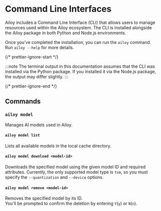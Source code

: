 # Command Line Interfaces

Ailoy includes a Command Line Interface (CLI) that allows users to manage
resources used within the Ailoy ecosystem. The CLI is installed alongside the
Ailoy package in both Python and Node.js environments.

Once you've completed the installation, you can run the `ailoy` command. Run
`ailoy --help` for more details.

{/* prettier-ignore-start */}

:::note
The terminal output in this documentation assumes that the CLI was installed via the Python package.
If you installed it via the Node.js package, the output may differ slightly.
:::

{/* prettier-ignore-end */}

## Commands

### `ailoy model`

Manages AI models used in Ailoy.

#### `ailoy model list`

Lists all available models in the local cache directory.

#### `ailoy model download <model-id>`

Downloads the specified model using the given model ID and required attributes.
Currently, the only supported model type is `tvm`, so you must specify the
`--quantization` and `--device` options.

#### `ailoy model remove <model-id>`

Removes the specified model by its ID.  
You'll be prompted to confirm the deletion by entering `Y`(`y`) or `N`(`n`).
